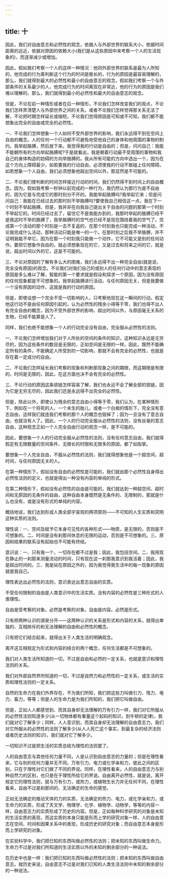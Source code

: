 ```yaml
---
---
---
```

title: 十
---




因此，我们对自由意志和必然性的观念，依据人与外部世界的联系大小，依据时间距离的远近，依据对原因的依赖大小(我们是从这些原因中来考察一个人的生活现象的)，而逐渐减少或增加。

因此，假如我们考察一个人的这样一种情况：他同外部世界的联系是最为人所知的，他完成的行为离判断这个行为的时间是极长的，行为的原因是最容易理解的，那么，我们就得到最大的必然性和最小的自由意志的观念。假如我们考察一个与外部条件的关系最少的人，他完成行为的时间离现在非常近，他的行为的原因是我们难以理解的，那么，我们就得到最小的必然性和最大的自由意志的观念。

但是，不论在前一种情形或者在后一种情形，不论我们怎样改变我们的观点，不论我们怎样弄清楚人与外部世界之间的关系，或者不论我们怎样觉得那关系无法了解，不论把时期怎样延长或缩短，不论我们觉得原因是可知或不可知，我们都不能想象出完全的自由或完全的必然性。

一、不论我们怎样想象一个人如何不受外部世界的影响，我们永远得不到在空间上自由的概念。人的任何一个行动都不可避免地受他自己的身体和他周围的事物的制约。我举起胳膊，然后放下来。我觉得我的行动是自由的；但是，问问自己：我能不能朝所有的方向举起胳膊呢?于是就看出，我是朝着行动最不受周围的事物和我自己的身体构造的妨碍的方向举胳膊的。我从所有可能的方向中选出一个，因为在这个方向上障碍最少。如若要我的行动自由，必须使我的行动不致碰上任何障碍。如若想象一个人自由，我们必须想象他超出空间以外，那显然是不可能的。

二、不论我们使判断的时间怎样接近行动的时间，我们仍然得不到时间上的自由概念。因为，假如我考察一秒钟以前完成的一种行为，我仍然认为那行为是不自由的，因为它是与完成它的那时刻分不开的。我能举起胳膊吗?我举起它来；但是问问自己：我能在已经过去的那时刻不举胳膊吗?要使我自己相信这一点，我在下一个时刻不举起胳膊。但是，我并非在向我自己提出关于自由的问题的那第一个时刻不举起它的。时间已经过去了，留住它不是我能办到的，我那时举起的胳膊已经不是我这时不举的胳膊了，我举胳膊时的空气也已经不是现在围绕着我的空气了。完成第一个活动的那个时刻是一去不复返的，在那个时刻我也只能完成一种活动，不论我完成什么活动，那种活动只能是唯一的一个。在那时刻之后我不举胳膊，并不证明我能不举它。因为在那一个时刻我只能做一个动作，它不可能又是别的任何动作。要把它想象作自由的，就必须想象现在的它，又是过去和将来之间的它，就是说，超出时间以外的它，这是不可能的。

三、不论对原因的了解有多么大的困难，我们永远得不出一种完全自由(就是说，完全没有原因)的观念。不论我们对我们自己的或别人的任何行动中的意志表现的原因是多么难以了解，智能的第一个要求就是假设和探求一个原因，因为没有原因的任何现象都是不可想象的。我举起胳膊进行活动，与任何原因无关，但是我要做一个没有原因的动作，这就是我的行动的原因。

但是，即使设想一个完全不受一切影响的人，只考察他现在这一瞬间的行动，假定他这行动不是由任何原因引起的，认为必然性的残余小得等于零，我们也得不出人有完全自由的概念，因为不受外部世界的影响、超出时间以外，与原因毫无关系的生物，已经不能算是人了。

同样，我们也绝不能想象一个人的行动完全没有自由，完全服从必然性的法则。

一、不论我们怎样增加我们对于人所处的空间的条件的知识，这种知识永远是无穷尽的，因为这些条件的数目是无限的，正如空间是无限的一样。因此，既然不能确定所有的条件，不能确定人所受到的一切影响，那就不会有完全的必然性，也就是存在着一定成分的自由。

二、不论我们怎样延长我们考察的现象和判断那现象之间的期限，而这期限是有限的，时间是无限的，因此，在这方面也决不会有完全的必然性。

三、不论行动的原因这条锁链怎样容易了解，我们也永远不会了解全部的锁链，因为它是无穷无尽的，因此我们还是永远得不出完全的必然性。

但是，除此以外，即使认为残余的意志自由小得等于零，我们认为，在某种情形下，例如在一个将死的人、一个未生的胎儿，或者一个白痴的情形下，完全没有意志自由，这样我们就连我们考察的那个人的概念也毁掉了；因为一旦没有了意志自由，也就没有人了。因此，一个人的行动完全服从必然性的法则，没有丝毫的意志自由，这种观念正如一个人完全自由行动的观念一样，是不可能的。

因此，要想象一个人的行动完全服从必然性的法则，没有任何意志自由，我们就得假定有无限数量的空间条件、无限长的时限和无限多的原因，都了如指掌。

要想象一个人完全自由，不服从必然性的法则，我们就得想象他是一个超空间，超时间，与任何原因无关的人。

在第一种情形下，假如没有自由的必然性是可能的，我们就由那个必然性自身得出必然性法则的定义，也就是得出一种没有内容的单纯的形式。

在第二种情形下，假如没有必然性的自由是可能的，我们就达到一种超空间、超时间和无原因的无条件的自由，这种自由本身既然是无条件的、无限制的，那就是什么也没有，或是没有形式的单纯的内容。

概括地说，我们达到形成人类全部宇宙观的两项原则——不可知的人生实质和究明这种实质的法则。

理性说：一、空间及赋予它本身可见性的各种形式——物质，是无限的，否则是不可想象的。二、时间是没有刹那间休息的无限的运动，否则是不可想象的。三、原因和结果的联系没有起始也不可能有终结。

意识说：一、只有我一个，一切存在都不过是我；因此，我包括空间。二、我用现在静止的一刹那来测量流动的时间，只有现在这一刹那我意识到我活着；因此，我是超出时间的。三、我是站在原因之外的，因为我觉得我生活中的每一现象的原因就是我自己。

理性表达出必然性的法则，意识表达出意志自由的实质。

不受任何限制的自由是人类意识中的生活实质。没有内容的必然性是三种形式的人类理性。

自由是受考察的对象。必然是考察的对象。自由是内容。必然是形式。

只有把两种认识的源泉分开——这两种认识的关系是形式和内容的关系，就得出单独的、互相排斥的和无法理解的自由和必然性的概念。

只有把它们结合起来，就得出关于人类生活的明确观念。

离开这互相规定为形式和内容的结合的两个概念，任何生活都是不可想象的。

我们对人类生活所知道的一切，不过是自由和必然的一定关系，也就是意识和理性法则的关系。

我们对外部自然界所知道的一切，不过是自然力和必然性的一定关系，或生活的实质和理性法则的一定关系。

自然的生命力在我们外界存在，不为我们所知，我们把这些力叫做引力、惰力、电力、畜力，等等；但是人的生命力是为我们所知的，我们把它叫做自由。

但是，正如人人都感觉到、而其自身却无法理解的万有引力一样，我们对它所服从的必然性法则知道多少(从一切物体都有重量这个起码的知识，到牛顿的定律)，我们就对它了解多少；同样，人人意识到，而其自身却无法理解的自由意志力，我们对它所服从的必然性的法则了解多少(从人人死亡这个事实，到最复杂的经济法则或者历史法则的知识)，我们就对它了解多少。

一切知识不过是把生活的实质总结为理性的法则罢了。

人的自由意志与其他任何力量不同，人是认识到自由意志的力量的；但是在理性看来，它与别的任何力量并无不同。万有引力、电力或化学亲和力，彼此之间的区别，只在于理性对它们做了不同的界说。同样，在理性看来，人的自由意志力与别种自然力的区别，也只是在于理性所给它的界说。自由离开必然性，就是说，离开规定它的理性法则，就与万有引力，或热力，或植物生长力并无任何不同，在理性看来，自由不过是刹那间的、无法确定的生命的感觉。

正如无法确定的推动天体的力的实质，无法确定的热力、电力，或化学亲和力，或生命力的实质，形成了天文学、物理学、化学、植物学、动物学，等等的内容一样，自由意志力的实质形成了历史的内容。但是，正如每种科学研究的对象是未知的生活实质的表现，而这实质的本身只能是形而上学的研究对象一样，人的自由意志在空间、时间和因果关系中的表现，形成历史的研究对象；而自由意志本身是形而上学研究的对象。

在实验科学中，我们把已知的东西叫做必然性的法则；把未知的东西叫做生命力。生命力不过是对我们所知道的生活实质以外的未知的剩余部分的一种说法。

在历史中也是一样：我们把已知的东西叫做必然性的法则；把未知的东西叫做自由意志。就历史来说，自由意志不过是对我们已知的人类生活法则中未知的剩余部分的一种说法。